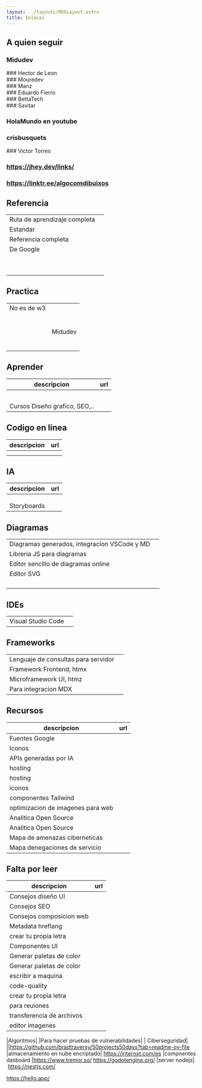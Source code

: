 ```yaml
---
layout: ../layouts/MDXLayout.astro
title: Enlaces
---
```



## A quien seguir 
### Midudev

<div class="cartucho">
<IconLink  url="https://www.youtube.com/@midudev" />
<IconLink url="https://twitch.tv/midudev" />
<IconLink url="https://instagram.com/midu.dev" />
<IconLink url="https://patreon.com/midudev" /> 
<IconLink url="https://twitter.com/midudev" />  
<IconLink url="https://facebook.com/pg/midudev.frontend" />
</div>
### Hector de Leon 
<div class="cartucho">
<IconLink url="https://hdeleon.net" />
<IconLink url="https://twitter.com/powerhdeleon" />
<IconLink url="https://twitch.tv/hdeleonnet" />
<IconLink url="https://udemy.com/user/hector-de-leon-3" />
<IconLink url="https://github.com/powerhdeleon" />
</div>
### Mouredev
<div class="cartucho">
<IconLink url="https://twitch.tv/mouredev"/>
<IconLink url="https://discord.gg/mouredev"/>
<IconLink url="https://twitter.com/MoureDev"/>
<IconLink url="https://instagram.com/mouredev"/>
<IconLink url="https://MoureDev.com"/>
<IconLink url="https://github.com/mouredev"/>
<IconLink url="https://www.youtube.com/@mouredev"/>
</div>
###  Manz
<div class="cartucho">
<IconLink url="https://manz.dev"/>
<IconLink url="https://twitch.tv/ManzDev"/>
<IconLink url="https://twitter.com/Manz"/>
<IconLink url="https://tiktok.com/@manz.dev"/>
<IconLink url="https://instagram.com/manz.dev"/>
<IconLink url="https://discord.manz.dev"/>
</div>
###  Eduardo Fierro
<div class="cartucho">
<IconLink url="https://eduardofierro.pro/"/>
<IconLink url="https://www.youtube.com/EduardoFierroPro"/>
<IconLink url="https://www.instagram.com/eduardofierro.pro/"/>
<IconLink url="https://www.linkedin.com/in/eduardofierropro"/>
<IconLink url="https://github.com/eduardofierropro"/>
<IconLink url="https://www.twitch.tv/eduardofierropro"/>
</div>
### BettaTech
<div class="cartucho">
<IconLink url="https://twitter.com/BettaTech"/>
<IconLink url="https://www.instagram.com/betta_tech/"/>
<IconLink url="https://discord.com/invite/Kdx5rJurBh"/>
<IconLink url="https://www.youtube.com/@BettaTech"/>
</div>
###   Savitar
<div class="cartucho">
<IconLink url="https://www.twitch.tv/s4vitaar"/>
<IconLink url="https://twitter.com/s4vitar"/>
<IconLink url="https://discord.com/invite/hack4u"/>
<IconLink url="https://www.youtube.com/@s4vitar"/>
</div>

###  HolaMundo en youtube
 
###  crisbusquets
<div class="cartucho">
<IconLink url="https://www.uifrommars.com/"/>
<IconLink url="https://github.com/crisbusquets/aprende-diseno-uxui?tab=readme-ov-file"/>
<IconLink url="https://twitter.com/cbusquets"/>
<IconLink url="https://disenodesdemarte.com/"/>
<IconLink url="https://www.youtube.com/@uiFromMars"/>
</div>
### Victor Torres
<IconLink url="https://victorroblesweb.es"/>
<IconLink url="https://linkedin.com/in/victorroblesweb"/>
<IconLink url="https://instagram.com/victorroblesweb"/>
<IconLink url="https://twitter.com/victorobs"/>
<IconLink url="https://facebook.com/Víctor-Robles-WEB-146046699278162"/>
<IconLink url="https://udemy.com/user/victor-robles-2"/>
<IconLink url="https://www.youtube.com/@VictorRoblesWEB"/>

### https://jhey.dev/links/

### https://linktr.ee/algocomdibuixos

## Referencia 
|  |   | 
|---|---| 
| Ruta de aprendizaje completa      |<IconLink url="https://roadmap.sh/" />
|Estandar|<IconLink url="https://www.w3.org/"/>
|Referencia completa|<IconLink url="https://developer.mozilla.org/"/>
|De Google |<IconLink url="https://web.dev/"/>
||<IconLink url="https://es.javascript.info/"/>
||<IconLink url="https://lawsofux.com/es/ "/>
||<IconLink url="https://dev.to/"/>
||<IconLink url="https://uxdesign.cc/"/>
||<IconLink url="https://refactoring.guru/es"/>
||<IconLink url="https://overapi.com/"/>
||<IconLink url="https://www.patterns.dev/"/>
||<IconLink url="https://devdocs.io/"/>
||<IconLink url="https://css-tricks.com/"/>

## Practica
|  |   | 
|---|---| 
|No es de w3|<IconLink url="https://www.w3schools.com/"/>
||<IconLink url="https://codesignal.com/"/>
||<IconLink url="https://exercism.org/"/>
||<IconLink url="https://www.codewars.com/"/>
||<IconLink url="https://www.leetcode.com/"/>
||<IconLink url="https://www.coderbyte.com/"/>
||<IconLink url="https://www.hackerrank.com/"/>
||<IconLink url="https://adventjs.dev/"/>Midudev 
||<IconLink url="https://www.codingame.com "/>
||<IconLink url="https://www.retosdeprogramacion.com"/>
||<IconLink url="https://www.projecteuler.net"/>
||<IconLink url="https://www.codechef.com"/>
||<IconLink url="https://www.hackerearth.com"/>
||<IconLink url="https://github.com/bradtraversy/50projects50days?tab=readme-ov-file"/>

## Aprender
|descripcion | url | 
|---|---| 
||<IconLink url="https://www.freecodecamp.org/learn"/>
||<IconLink url="https://www.udemy.com/"/>
||<IconLink url="https://www.domestika.org/"/>
||<IconLink url="https://open-bootcamp.com/"/>
||<IconLink url="https://coddy.tech/"/>
|Cursos Diseño grafico, SEO,..|<IconLink url="https://seosve.com/cursos/"/>

## Codigo en linea
|descripcion | url | 
|---|---| 
||<IconLink url="https://codepen.io/"/>
||<IconLink url="https://jsfiddle.net/"/>


## IA
|descripcion | url | 
|---|---| 
||<IconLink url="https://codemate.bot/es/"/>
||<IconLink url="https://www.blackbox.ai/"/>
||<IconLink url="https://gemini.google.com/" />
| Storyboards                            |<IconLink url="     https://www.nex.art/"/>

## Diagramas
| |  | 
|---|---|
|Diagramas generados, integracion VSCode y MD|<IconLink url="https://plantuml.com/es/"/>
|Libreria JS para diagramas|<IconLink url="https://mermaid.js.org/"/>
|Editor sencillo de diagramas online|<IconLink url="https://docs.excalidraw.com/"/>
|Editor SVG|<IconLink url="https://inkscape.org/es/"/>
||<IconLink url="https://shots.so/"/>
||<IconLink url="https://app.diagrams.net/"/>
||<IconLink url="https://miro.com/es/signup/"/>
||<IconLink url="https://autodraw.com/"/>

## IDEs 
| |  | 
|---|---|
|Visual Studio Code| <IconLink url="https://code.visualstudio.com/"/>

## Frameworks 
|||
|---|---|
|Lenguaje de consultas para servidor|<IconLink url="https://graphql.org/"/>
| Framework Frontend, htmx                              |<IconLink url="https://htmx.org/"/>
| Microframework UI, htmz                              |<IconLink url="https://leanrada.com/htmz/"/>
|Para integracion MDX |<IconLink url="https://mdxjs.com/" />

## Recursos
|descripcion | url | 
|---|---|
|Fuentes Google|<IconLink url="https://fonts.google.com/"/>
|Iconos|<IconLink url="https://www.iconfinder.com"/>
|APIs generadas por IA|<IconLink url="https://www.jsondataai.com"/>
| hosting                           |<IconLink url=" https://app.netlify.com/drop"/>
| hosting                           |<IconLink url=" https://www.cloudflare.com/es-es/"/>
| iconos                            |<IconLink url=" https://tabler.io/icons"/>
| componentes Tailwind              |<IconLink url=" https://www.hyperui.dev/"/>
| optimizacion de imagenes para web |<IconLink url="https://squoosh.app/"/>
| Analitica Open Source             |<IconLink url="https://counterscale.dev/" />
| Analitica Open Source             |<IconLink url="https://opentelemetry.io/"/>
| Mapa de amenazas ciberneticas |<IconLink url="https://cybermap.kaspersky.com/es" />
| Mapa denegaciones de servicio | <IconLink url="https://www.netscout.com/ddos-attack-map" />

## Falta por leer
|descripcion | url | 
|---|---|
|Consejos diseño UI|<IconLink url="https://uxdesign.cc/58-rules-for-stunning-and-effective-user-interface-design-ea4b93f931f6"/>
|Consejos SEO |<IconLink url="https://www.telerik.com/blogs/importance-technical-seo-website-design"/>
|Consejos composicion web|<IconLink url="https://www.espai.es/blog/2015/01/cuando-debemos-poner-section-y-cuando-article/"/>
|Metadata hreflang|<IconLink url="https://www.conductor.com/academy/hreflang/"/>
| crear tu propia letra             |<IconLink url="https://fakerjs.dev/guide/usage.html"/>
| Componentes UI             |<IconLink url="https://uiverse.io/"/>
| Generar paletas de color             |<IconLink url="https://huemint.com/"/>
| Generar paletas de color             |<IconLink url="https://coolors.co/"/>
| escribir a maquina                |<IconLink url="https://www.typingclub.com/sportal/program-3.game"/>
| code-quality                      |<IconLink url="https://www.projectwallace.com/css-code-quality"/>
| crear tu propia letra             |<IconLink url="   https://www.calligraphr.com/es/"/>
| para reuiones                     |<IconLink url="  https://tldv.io/app/pricing/"/>
| transferencia de archivos         |<IconLink url=" https://wetransfer.com/"/>
| editor imagenes                   |<IconLink url=" https://www.photopea.com/"/>

|Algoritmos|<IconLink url="https://the-algorithms.com/es" />
|Para hacer pruebas de vulnerabilidades|<IconLink url="https://www.vulnhub.com/" />
| Ciberseguridad|<IconLink url="https://www.hackthebox.com/" />
||https://github.com/bradtraversy/50projects50days?tab=readme-ov-file
|almacenamiento en nube encriptado| https://internxt.com/es
|compnentes dasboard |https://www.tremor.so/
https://godotengine.org/
|server nodejs| https://nestjs.com/

https://hello.app/
